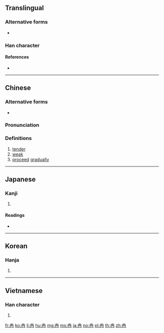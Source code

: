 {{character info/new}}
==Translingual==

===Alternative forms===
* {{l|mul|冄}}

===Han character===
{{Han char|rn=13|rad=冂|as=03|sn=5|four=50557|canj=GB|ids=⿻冂土}}

====References====
* {{Han ref|kx=0128.360|dkj=01514|dj=0289.190|hdz=10099.030|uh=5189|ud=20873|bh=A554|bd=42324}}

----

==Chinese==
{{zh-forms}}

===Alternative forms===
* {{l|zh|冄}}

===Pronunciation===
{{zh-pron
|m=rǎn
|c=jim5
|mn=jiám
|mc=y
|oc=y
|ma=
|cat=a,v
}}

===Definitions===
{{zh-hanzi}}

# [[tender]]
# [[weak]]
# [[proceed]] [[gradually]]

----

==Japanese==

===Kanji===
{{ja-kanji|grade=|rs=冂03}}

# {{defn|lang=ja|sort=冂03}}

====Readings====
* {{ja-readings|goon=[[ねん]] (nen)|kanon=[[ぜん]] (zen)|kun=[[よわい]] (yowai)}}

----

==Korean==

===Hanja===
{{ko-hanja|hangeul=[[염]]|rv=yeom|mr=yŏm}}

# {{defn|lang=ko|sort=冂03}}

----

==Vietnamese==

===Han character===
{{vi-hantu|[[nhiễm]], [[nhẹm]], [[nhẻm]], [[nhiệm]]|rs=冂03}}

# {{defn|lang=vi|sort=冂03}}

[[fr:冉]]
[[ko:冉]]
[[li:冉]]
[[hu:冉]]
[[mg:冉]]
[[ms:冉]]
[[ja:冉]]
[[no:冉]]
[[pl:冉]]
[[th:冉]]
[[zh:冉]]